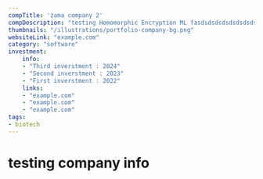 ---
compTitle: 'zama company 2'
compDescription: "testing Homomorphic Encryption ML fasdsdsdsdsdsdsdsdsdsdsdsdsdsdsdsdsdsdsdsdsdsdsdsdsdsdsdsdsdsdsdsdsdsdsdsdsdsdsd"
thumbnails: "/illustrations/portfolio-company-bg.png"   
websiteLink: "example.com"
category: "software"
investment:
    info: 
    - "Third inverstment : 2024"
    - "Second inverstment : 2023"
    - "First inverstment : 2022"
    links:
    - "example.com"
    - "example.com"
    - "example.com"
tags:
- biotech
---

# testing company info
